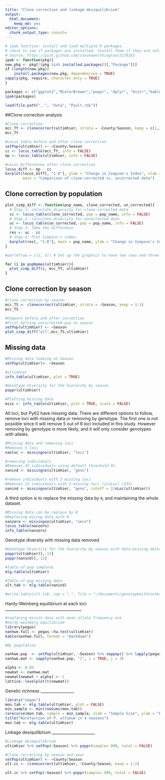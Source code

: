 ```yaml
---
title: "Clone correction and linkage-desiquilibrium"
output:
  html_document:
    keep_md: yes
editor_options:
  chunk_output_type: console
---
```


```r
# ipak function: install and load multiple R packages.
# check to see if packages are installed. Install them if they are not, then load them into the R session.
# Source: https://gist.github.com/stevenworthington/3178163
ipak <- function(pkg){
new.pkg <- pkg[!(pkg %in% installed.packages()[,"Package"])]
if (length(new.pkg)) 
    install.packages(new.pkg, dependencies = TRUE)
sapply(pkg, require, character.only = TRUE)
}

packages <- c("ggplot2","RColorBrewer","poppr", "dplyr", "knitr","kableExtra")
ipak(packages)
```


```r
load(file.path("..", "data", "Pyult.rda"))
```

##Clone correction analysis
```r
#Clone correction
mcc_TY <- clonecorrect(ultimhier, strata = ~County/Season, keep = c(1,2))
mcc_TY

#Locus table before and after clone correction
setPop(ultimhier) <- ~County/Season
cc <- locus_table(mcc_TY, info = FALSE)
mp <- locus_table(ultimhier, info = FALSE)

#Locus Differences after clone correction
locus_diff <- mp - cc
barplot(locus_diff[, "1-D"], ylab = "Change in Simpson's Index", xlab = "Locus",
        main = "Comparison of clone-corrected vs. uncorrected data")

```


Clone correction by population
------------------------------

```r
plot_simp_diff <- function(pop_name, clone_corrected, un_corrected){
  # Step 1: calculate diversity for clone-corrected data
  cc <- locus_table(clone_corrected, pop = pop_name, info = FALSE)
  # Step 2: calculate diversity for uncorrected data
  uc <- locus_table(un_corrected, pop = pop_name, info = FALSE)
  # Step 3: Take the difference
  res <- uc - cc
  # Step 4: Plot Simpson's index.
  barplot(res[, "1-D"], main = pop_name, ylab = "Change in Simpson's Index", xlab = "Locus")
}

#par(mfrow = c(2, 3)) # Set up the graphics to have two rows and three columns

for (i in popNames(ultimhier)){
  plot_simp_diff(i, mcc_TY, ultimhier)
}
```

Clone correction by season
--------------------------

```r
#clone correction by season
mcc_TS <- clonecorrect(ultimhier, strata = ~Season, keep = 1:1)
mcc_TS

#Compare before and after correction
#First Setting uncorrected pop to season
setPop(ultimhier) <- ~Season
plot_simp_diff("all",mcc_TS,ultimhier)
```

Missing data
-------------
```r
#Missing data looking at Season
setPop(ultimhier)<- ~Season 

#ultimhier
info_table(ultimhier, plot = TRUE)

#Genotype diversity for the hierarchy by season
poppr(ultimhier)

#Plotting missing data
miss <- info_table(ultimhier, plot = TRUE, scale = FALSE)
```

All loci, but Py62 have missing data. There are different options to follow, remove 
loci with missing data or removing by genotype.  The first one is not possible since 
it will remove 5 out of 6 loci included in this study.  However removing by genotype 
is more likely, and it will only consider genotypes with alleles.

```r
#Missing data and removing loci
#Removes 5 loci
nanloc <- missingno(ultimhier, "loci")

#removing individuals
#Removes 45 individuals using default threshold 5%
nanind <- missingno(ultimhier, "geno")

#remove individuals with 2 missing loci
#Removes 15 individuals with 2 missing loci (2/nLoc) (33%)
nanind <- missingno(ultimhier, "geno", cutoff = 2/nLoc(ultimhier))
```

A third option is to replace the missing data by `0`, and maintaining the whole dataset.

```r
#Missing data can be replace by 0
#Replacing mising data with 0
nanzero <- missingno(ultimhier, "zero")
locus_table(nanzero)
info_table(nanzero)
```

Genotype diversity with missing data removed

```r
#Genotype diversity for the hierarchy by season with data missing deleted
poppr(ultimhier)[,-13]
poppr(nanind)[,-13]

#Table of pop complete
mlg.table(ultimhier)

#Table of pop missing data
ult.tab <- mlg.table(nanind)

#write.table(ult.tab, sep = ",", file = "~/Documents/genotypewithtoutmissing.csv")
```

Hardy-Weinberg equilibrium at each loci
_______________________________________

```r
#replacing missin data with mean allele frequency ask
#hardy weinberg equilibrium
library(pegas)
nanhwe.full <- pegas::hw.test(ultimhier)
kable(nanhwe.full, format = "markdown")

#By population

nanhwe.pop  <- setPop(ultimhier, ~Season) %>% seppop() %>% lapply(pegas::hw.test, B=1000)
nanhwe.mat <- sapply(nanhwe.pop, "[", i = TRUE, j = 3)

alpha <- 0.05
newmat <- nanhwe.mat
newmat[newmat > alpha] <- 1
lattice::levelplot(t(newmat))
```


Genetic richness
_________________
```r
library("vegan")
mon.tab <- mlg.table(ultimhier, plot = FALSE)
min_sample <- min(rowSums(mon.tab))
rarecurve(mon.tab, sample = min_sample, xlab = "Sample Size", ylab = "Expected MLGs")
title("Rarefaction of P. ultimum in 4 seasons")
mon.tab <- mlg.table(ultimhier)
```


Linkage desiquilibrium
______________________

```r
#Linkage desequilibrium
ultimhier %>% setPop(~Season) %>% poppr(sample= 999, total = FALSE)

#Clone correcting by season and year
setPop(ultimhier) <- ~County/Season
ult.cc <- clonecorrect(ultimhier, ~County/Season, keep = 1:2)

ult.cc %>% setPop(~Season) %>% poppr(sample= 999, total = FALSE)

```

